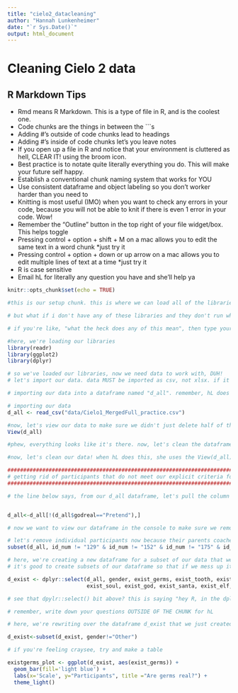 ```yaml
---
title: "cielo2_datacleaning"
author: "Hannah Lunkenheimer"
date: "`r Sys.Date()`"
output: html_document
---
```

# Cleaning Cielo 2 data

## R Markdown Tips
- Rmd means R Markdown. This is a type of file in R, and is the coolest one. 
- Code chunks are the things in between the ```s
- Adding #'s outside of code chunks lead to headings
- Adding #'s inside of code chunks let's you leave notes
- If you open up a file in R and notice that your environment is cluttered as hell, CLEAR IT! using the broom icon. 
- Best practice is to notate quite literally everything you do. This will make your future self happy.
- Establish a conventional chunk naming system that works for YOU
- Use consistent dataframe and object labeling so you don't worker harder than you need to
- Knitting is most useful (IMO) when you want to check any errors in your code, because you will not be able to knit if there is even 1 error in your code. Wow!
- Remember the "Outline" button in the top right of your file widget/box. This helps toggle
- Pressing control + option + shift + M on a mac allows you to edit the same text in a word chunk *just try it
- Pressing control + option + down or up arrow on a mac allows you to edit multiple lines of text at a time *just try it
- R is case sensitive
- Email hL for literally any question you have and she'll help ya

```r
knitr::opts_chunk$set(echo = TRUE)

#this is our setup chunk. this is where we can load all of the libraries that we'll need to run scripts in all of our other chunks. noice! this is usually the only thing hL includes in the setup chunk, unless we want to knit to an html, which then she'll add conditions to the opts_chunk$set bit above. don't worry about that for now. 

# but what if i don't have any of these libraries and they don't run when i try to run them? that's ok, go to the right of your r widget/boxes and select the packages tab. then click install and type whichever library you need to install. libraries only need to be installed once, but need to be "called" as in library(soAndso) each time you open up an Rmd or Rscript file.

# if you're like, "what the heck does any of this mean", then type your questions OUTSIDE of the chunk for hL to see. 

#here, we're loading our libraries
library(readr)
library(ggplot2)
library(dplyr)
```

```r
# so we've loaded our libraries, now we need data to work with, DUH!
# let's import our data. data MUST be imported as csv, not xlsx. if it's xlsx, fix that mess!

# importing our data into a dataframe named "d_all". remember, hL does this for literally every imported dataset. keep a file/function naming system that works best for YOU. but remember to notate everything using the # sign at the beginning of sentences in chunks. 

# importing our data
d_all <- read_csv("data/Cielo1_MergedFull_practice.csv")

#now, let's view our data to make sure we didn't just delete half of the responses for no good reason
View(d_all)

#phew, everything looks like it's there. now, let's clean the dataframe. hL, WTF is a dataframe? think of dataframes as excel sheets with rows and columns that's all it is, really. 
```

```r
#now, let's clean our data! when hL does this, she uses the View(d_all) command in her CONSOLE after every step so she makes sure she doesn't royally mess anything up. Why not include this in the code chunks? Well, anything in your Rmd file will save for the next time. If we've checked that our cleaning is good in our file, we don't need to View our dataframe to check that 20 times. If we have View(d_all) in our code chunk 20 times, it'll be annoying when you run the entire chunk or file. Trust me. Use View(d_all) in your console instead.

#####################################################################################
# getting rid of participants that do not meet our explicit criteria for inclusion  #
#####################################################################################

# the line below says, from our d_all dataframe, let's pull the column d_all$godreal. and for rows that equal Pretend in that column, get rid of em! and we're relabeling the dataframe as d_all, meaning, i'm writing over the previous d_all dataframe after this change. some people rename the dataframe to something like d_all2, but hL is lazy, so she renames it as d_all.


d_all<-d_all[!(d_all$godreal=="Pretend"),]

# now we want to view our dataframe in the console to make sure we removed the right participants. great!

# let's remove individual participants now because their parents coached them through the interview or they left the experiment because they had to go to the bathroom IMMEDIATELY. we do that by using the subset function and removing the values where the column number (in this case, id_num) equals whatever value. So, let's say we know that participants with IDs 134, 27, and 98 need to be removed, how do we do that?
subset(d_all, id_num != "129" & id_num != "152" & id_num != "175" & id_num != "277")
```

```r

# here, we're creating a new dataframe for a subset of our data that we want to look at (the exist questions)
# it's good to create subsets of our dataframe so that if we mess up it is minor instead of major. what does this mean? well, let's say we want to analyze the germs exist etc stuff with perceived control. well, making a smalller subset of just these items may be helpful when we're trying to manipulate and analyze the data. 

d_exist <- dplyr::select(d_all, gender, exist_germs, exist_tooth, exist_vitamins, exist_merm, exist_elf, exist_fairy,
                         exist_soul, exist_god, exist_santa, exist_elf, contains("id_num"))

# see that dpylr::select() bit above? this is saying "hey R, in the dplyr library that i've already called, please use the select function to this this thing. sometimes when we load multiple packages, certain functions are masked in a package and we need to specify functions within a package (the select function in the dplyr package). the :: just means "pull from this package." 

# remember, write down your questions OUTSIDE OF THE CHUNK for hL

# here, we're rewriting over the dataframe d_exist that we just created above and essentially getting rid of the 1 participant that selected gender as "other" in the previous dataframe 

d_exist<-subset(d_exist, gender!="Other")

```

```r

# if you're feeling craysee, try and make a table

existgerms_plot <- ggplot(d_exist, aes(exist_germs)) +
  geom_bar(fill='light blue') +
  labs(x='Scale', y="Participants", title ="Are germs real?") +
  theme_light()

```
